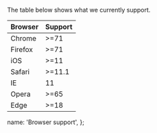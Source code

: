 The table below shows what we currently support.

<table className="docs-table table">
  <thead>
    <tr>
      <th>Browser</th>
      <th>Support</th>
    </tr>
  </thead>
  <tbody>
    <tr>
      <td>Chrome</td>
      <td>>=71</td>
    </tr>
    <tr>
      <td>Firefox</td>
      <td>>=71</td>
    </tr>
    <tr>
      <td>iOS</td>
      <td>>=11</td>
    </tr>
    <tr>
      <td>Safari</td>
      <td>>=11.1</td>
    </tr>
    <tr>
      <td>IE</td>
      <td>11</td>
    </tr>
    <tr>
      <td>Opera</td>
      <td>>=65</td>
    </tr>
    <tr>
      <td>Edge</td>
      <td>>=18</td>
    </tr>
  </tbody>
</table>

  name: 'Browser support',
};
